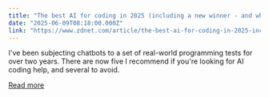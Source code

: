 ```yaml
---
title: "The best AI for coding in 2025 (including a new winner - and what not to use)"
date: "2025-06-09T08:18:00.000Z"
link: "https://www.zdnet.com/article/the-best-ai-for-coding-in-2025-including-a-new-winner-and-what-not-to-use/"
---
```


I've been subjecting chatbots to a set of real-world programming tests for over two years. There are now five I recommend if you're looking for AI coding help, and several to avoid.

[Read more](https://www.zdnet.com/article/the-best-ai-for-coding-in-2025-including-a-new-winner-and-what-not-to-use/)
